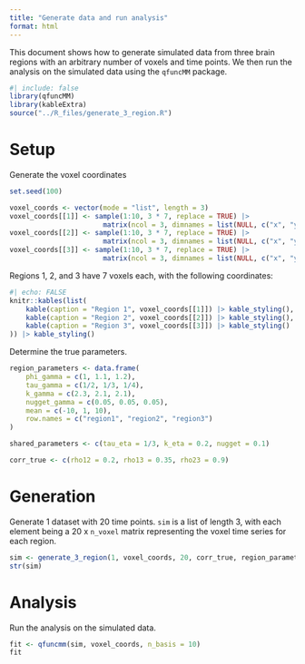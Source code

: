 ```yaml
---
title: "Generate data and run analysis"
format: html
---
```


This document shows how to generate simulated data from three brain regions with an arbitrary number of voxels and time points.
We then run the analysis on the simulated data using the `qfuncMM` package.

```r
#| include: false
library(qfuncMM)
library(kableExtra)
source("../R_files/generate_3_region.R")
```

# Setup
Generate the voxel coordinates

```r
set.seed(100)

voxel_coords <- vector(mode = "list", length = 3)
voxel_coords[[1]] <- sample(1:10, 3 * 7, replace = TRUE) |>
                       matrix(ncol = 3, dimnames = list(NULL, c("x", "y", "z")))
voxel_coords[[2]] <- sample(1:10, 3 * 7, replace = TRUE) |>
                       matrix(ncol = 3, dimnames = list(NULL, c("x", "y", "z")))
voxel_coords[[3]] <- sample(1:10, 3 * 7, replace = TRUE) |>
                       matrix(ncol = 3, dimnames = list(NULL, c("x", "y", "z")))
```

Regions 1, 2, and 3 have 7 voxels each, with the following coordinates:

```r
#| echo: FALSE
knitr::kables(list(
    kable(caption = "Region 1", voxel_coords[[1]]) |> kable_styling(),
    kable(caption = "Region 2", voxel_coords[[2]]) |> kable_styling(),
    kable(caption = "Region 3", voxel_coords[[3]]) |> kable_styling()
)) |> kable_styling()
```

Determine the true parameters.
```r
region_parameters <- data.frame(
    phi_gamma = c(1, 1.1, 1.2),
    tau_gamma = c(1/2, 1/3, 1/4),
    k_gamma = c(2.3, 2.1, 2.1),
    nugget_gamma = c(0.05, 0.05, 0.05),
    mean = c(-10, 1, 10),
    row.names = c("region1", "region2", "region3")
)

shared_parameters <- c(tau_eta = 1/3, k_eta = 0.2, nugget = 0.1)

corr_true <- c(rho12 = 0.2, rho13 = 0.35, rho23 = 0.9)
```

# Generation

Generate 1 dataset with 20 time points.
`sim` is a list of length 3, with each element being a 20 x `n_voxel` matrix representing the voxel time series for each region.
```r
sim <- generate_3_region(1, voxel_coords, 20, corr_true, region_parameters, shared_parameters)
str(sim)
```

# Analysis

Run the analysis on the simulated data.
```r
fit <- qfuncmm(sim, voxel_coords, n_basis = 10)
fit
```